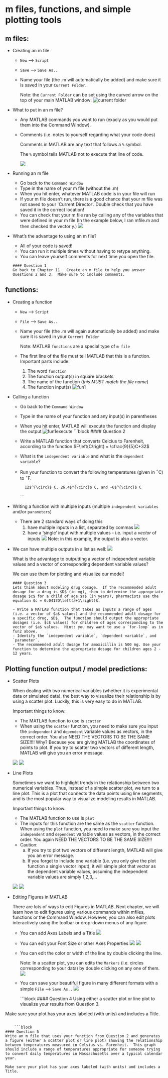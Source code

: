 # m files, functions, and simple plotting tools


## m files:

* Creating an m file

  + `New` --$>$ `Script`
  + `Save` --$>$ `Save As..`
  + Name your file (the .m will automatically be added) and make sure it is saved in your `Current Folder`.
  
      Note: the `Current Folder` can be set using the curved arrow on the top of your main MATLAB window:
      ![current folder](MATLAB_open_CurrentFolder.png)
* What to put in an m file?
  + Any MATLAB commands you want to run (exacly as you would put them into the Command Window).
  + Comments (i.e. notes to yourself regarding what your code does)

    Comments in MATLAB are any text that follows a `%` symbol.
    
    The `%` symbol tells MATLAB not to execute that line of code.
    
     ![](mfile.png)

* Running an m file
  + Go back to the `Command Window`
  + Type in the name of your m file (without the .m)
  + When you hit enter, whatever MATLAB code is in your file will run
  + If your m file doesn't run, there is a good chance that your m file was not saved to your `Current Director'.  Double check that you have saved it in the correct location!
  + You can check that your m file ran by calling any of the variables that were defined in your m file (In the example below, I ran mfile.m and then checked the vector y.)
   ![](mfile_run.png)

* What's the advantage to using an m file?
  + All of your code is saved!  
  + You can run it multiple times without having to retype anything.
  + You can leave yourself comments for next time you open the file.
  
  
  ```block
#### Question 1
  Go back to Chapter 11.  Create an m file to help you answer Questions 2 and 3.  Make sure to include comments.
```

## functions:

* Creating a function
  + `New` --$>$ `Script`
  + `File` --$>$ `Save As..`
  + Name your file (the .m will again automatically be added) and make sure it is saved in your `Current Folder`
    
    Note: MATLAB `functions` are a special type of `m file`
  + The first line of the file must tell MATLAB that this is a function.  Important parts include:
    1) The word `function`
    2) The function output(s) in square brackets
    3) The name of the function (*this MUST match the file name*)
    4) The function input(s)
    ![fun1](fun1.png)
    

* Calling a function
  + Go back to the `Command Window`
  + Type in the name of your function and any input(s) in parentheses
  + When you hit enter, MATLAB will execute the function and display the output
  ![fun1execute](fun1_run.png)
    ```block
#### Question 2
  - Write a MATLAB function that converts Celcius to Farenheit, according to the function $F\left(C\right) = \cfrac{9}{5}C+32$
  - What is the `independent variable` and what is the `dependent variable`?
  - Run your function to convert the following temperatures (given in $^{\circ}$C) to $^{\circ}$F.
  
          12$^{\circ}$ C, 26.4$^{\circ}$ C, and -6$^{\circ}$ C
```

* Writing a function with multiple inputs (multiple `independent variables` and/or `parameters`)
  + There are 2 standard ways of doing this
    1) have multiple inputs in a list, separated by commas
    ![](quadfun.png)
    2) have a 'single' input with multiple values - i.e. input a *vector* of inputs
    ![](fun2.png)
    Note: in this example, the output is also a vector.
    
* We can have multiple outputs in a list as well:
          ![](malth.png)
          
  What is the advantage to outputting a vector of independent variable values and a vector of corresponding dependent variable values?
  
  We can use them for plotting and visualize our model!
  
    ```block
#### Question 3
Lets think about modeling drug dosage.  If the recommended adult dosage for a drug is $D$ (in mg), then to determine the appropriate dosage $c$ for a child of age $a$ (in years), pharmacists use the equation $c = 0.0417D\left(a+1\right)$.

  - Write a MATLAB function that takes as inputs a range of ages (i.e. a vector of $a$ values) and the recommended adult dosage for a specific drug, $D$.  The function should output the appropriate dosages (i.e. $c$ values) for children of ages corresponding to the vector of $a$ values.  Hint: you may want to use a `for-loop` as in fun2 above.
  - Identify the `independent variable`, `dependent variable`, and `parameter`.
  - The recommended adult dosage for amoxicillin is 500 mg. Use your function to determine the appropriate dosage for children ages 2 - 12 years. 
```  
  
  
## Plotting function output / model predictions:

* Scatter Plots

  When dealing with two numerical variables (whether it is experimental data or simulated data), the best way to visualize their relationship is by using a scatter plot.  Luckily, this is very easy to do in MATLAB.
  
  Important things to know:
  - The MATLAB function to use is `scatter`
  - When using the `scatter` function, you need to make sure you input the `independent` and `dependent` variable values as vectors, in the correct order.  You also NEED THE VECTORS TO BE THE SAME SIZE!!!!  Why?  Because you are giving MATLAB the coordinates of points to plot.  If you try to scatter two vectors of different length, MATLAB will give you an error message.
  
  ![](scatter_command.png)
  ![](scatter_fig.png)
  
* Line Plots

  Sometimes we want to highlight trends in the relationship between two numerical variables.  Thus, instead of a simple scatter plot, we turn to a line plot.  This is a plot that connects the data points using line segments, and is the most popular way to visualize modeling results in MATLAB.
  
  Important things to know:
  - The MATLAB function to use is `plot`
  - The inputs for this function are the same as the `scatter` function.  When using the `plot` function, you need to make sure you input the `independent` and `dependent` variable values as vectors, in the correct order.  You again NEED THE VECTORS TO BE THE SAME SIZE!!!!  
  - Caution: 
    a) If you try to plot two vectors of different length, MATLAB will give you an error message.
    b) If you forget to include one variable (i.e. you only give the plot function a single vector input), it will simple plot that vector as the dependent variable values, assuming the independent variable values are simply 1,2,3,...

  ![](plot_command.png)
  ![](plot_fig.png)
* Editing Figures in MATLAB

  There are lots of ways to edit Figures in MATLAB.  Next chapter, we will learn how to edit figures using various commands within mfiles, functions or the Command Window.  However, you can also edit plots interactively using the toolbar or drop-down menus of any figure.

  - You can add Axes Labels and a Title
    ![](labels.png)
  - You can edit your Font Size or other Axes Properties
    ![](axes_props_drop.png)
    ![](axes_props.png)
  - You can edit the color or width of the line by double clicking the line.
  
    Note: In a scatter plot, you can edits the `Markers` (i.e. circles corresponding to your data) by double clicking on any one of them.
    ![](line_edit.png)
  - You can save your beautiful figure in many different formats with a simple `File` --$>$ `Save As..`
    ![](pretty_fig.png)
  
    ```block
#### Question 4
Using either a scatter plot or line plot to visualize your results from Question 3.

Make sure your plot has your axes labeled (with units) and includes a Title.
```  

    ```block
#### Question 5
Write an m file that uses your function from Question 2 and generates a figure (either a scatter plot or line plot) showing the relationship between temperatures measured in Celsius vs. Farenheit.  This graph should include a range of temperatures appropriate for someone trying to convert daily temperatures in Massachusetts over a typical calendar year.

Make sure your plot has your axes labeled (with units) and includes a Title.
```  
